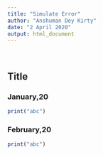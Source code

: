 ---
title: "Simulate Error"
author: "Anshuman Dey Kirty"
date: "2 April 2020"
output: html_document
---

<br />

## Title {.tabset}

### January,20
```{r error=FALSE, message=FALSE, echo=FALSE, warning=FALSE}

print("abc")

```
### February,20
```{r error=FALSE, message=FALSE, echo=FALSE, warning=FALSE}

print("abc")

```
##